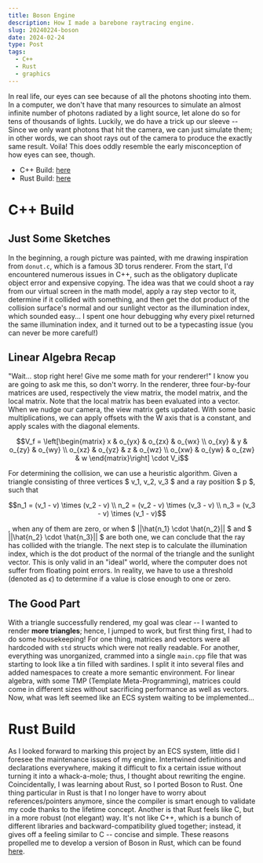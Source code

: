 ```yaml
---
title: Boson Engine
description: How I made a barebone raytracing engine.
slug: 20240224-boson
date: 2024-02-24
type: Post
tags:
  - C++
  - Rust
  - graphics
---
```


In real life, our eyes can see because of all the photons shooting into them. In a computer, we don't have that many resources to simulate
an almost infinite number of photons radiated by a light source, let alone do so for tens of thousands of lights. Luckily, we do have a trick
up our sleeve -- Since we only want photons that hit the camera, we can just simulate them; in other words, we can shoot rays out of the camera
to produce the exactly same result. Voila! This does oddly resemble the early misconception of how eyes can see, though.

- C++ Build: [here](https://github.com/algasami/BOSON)
- Rust Build: [here](https://github.com/algasami/boson-rust)

# C++ Build

## Just Some Sketches

In the beginning, a rough picture was painted, with me drawing inspiration from `donut.c`, which is a famous 3D torus renderer. From the start, I'd
encountered numerous issues in C++, such as the obligatory duplicate object error and expensive copying. The idea was that we could shoot a ray from
our virtual screen in the math model, apply a ray step vector to it, determine if it collided with something, and then get the dot product of the
collision surface's normal and our sunlight vector as the illumination index, which sounded easy... I spent one hour debugging why every pixel returned
the same illumination index, and it turned out to be a typecasting issue (you can never be more careful!)

## Linear Algebra Recap

"Wait... stop right here! Give me some math for your renderer!" I know you are going to ask me this, so don't worry. In the renderer, three four-by-four
matrices are used, respectively the view matrix, the model matrix, and the local matrix. Note that the local matrix has been evaluated into a vector.
When we nudge our camera, the view matrix gets updated. With some basic multiplications, we can apply offsets with the W axis that is a constant, and
apply scales with the diagonal elements.

```math
V_f =
\left[\begin{matrix}
x       &   o_{yx}  &   o_{zx}     &   o_{wx} \\
o_{xy}  &   y       &   o_{zy}     &   o_{wy} \\
o_{xz}  &   o_{yz}  &   z          &   o_{wz} \\
o_{xw}   &   o_{yw}  &   o_{zw}     &   w
\end{matrix}\right] \cdot V_i
```

For determining the collision, we can use a heuristic algorithm. Given a triangle consisting of three vertices $ v_1, v_2, v_3 $ and a ray position $ p $,
such that

```math
n_1 = (v_1 - v) \times (v_2 - v) \\
n_2 = (v_2 - v) \times (v_3 - v) \\
n_3 = (v_3 - v) \times (v_1 - v)
```

, when any of them are zero, or when $ ||\hat{n_1} \cdot \hat{n_2}|| $ and $ ||\hat{n_2} \cdot \hat{n_3}|| $ are both one, we can conclude that the ray has
collided with the triangle. The next step is to calculate the illumination index, which is the dot product of the normal of the triangle and the sunlight vector.
This is only valid in an "ideal" world, where the computer does not suffer from floating point errors. In reality, we have to use a threshold (denoted as $\epsilon$)
to determine if a value is close enough to one or zero.

## The Good Part

With a triangle successfully rendered, my goal was clear -- I wanted to render **more triangles**; hence, I jumped to work, but first thing first, I had
to do some housekeeping! For one thing, matrices and vectors were all hardcoded with `std` structs which were not really readable. For another, everything
was unorganized, crammed into a single `main.cpp` file that was starting to look like a tin filled with sardines. I split it into several files and added namespaces
to create a more semantic environment. For linear algebra, with some TMP (Template Meta-Programming), matrices could come in different sizes without sacrificing
performance as well as vectors. Now, what was left seemed like an ECS system waiting to be implemented...

# Rust Build

As I looked forward to marking this project by an ECS system, little did I foresee the maintenance issues of my engine. Intertwined definitions and declarations
everywhere, making it difficult to fix a certain issue without turning it into a whack-a-mole; thus, I thought about rewriting the engine. Coincidentally, I was
learning about Rust, so I ported Boson to Rust. One thing particular in Rust is that I no longer have to worry about references/pointers anymore, since the compiler
is smart enough to validate my code thanks to the lifetime concept. Another is that Rust feels like C, but in a more robust (not elegant) way. It's not like C++,
which is a bunch of different libraries and backward-compatibility glued together; instead, it gives off a feeling similar to C -- concise and simple. These reasons
propelled me to develop a version of Boson in Rust, which can be found [here](https://github.com/algasami/boson-rust).
